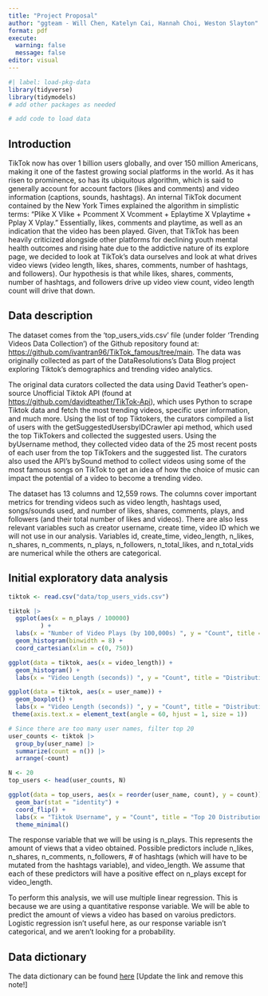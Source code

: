 ```yaml
---
title: "Project Proposal"
author: "ggteam - Will Chen, Katelyn Cai, Hannah Choi, Weston Slayton"
format: pdf
execute: 
  warning: false
  message: false
editor: visual
---
```


```r
#| label: load-pkg-data
library(tidyverse)
library(tidymodels)
# add other packages as needed

# add code to load data

```

## Introduction

TikTok now has over 1 billion users globally, and over 150 million Americans, making it one of the fastest growing social platforms in the world. As it has risen to prominence, so has its ubiquitous algorithm, which is said to generally account for account factors (likes and comments) and video information (captions, sounds, hashtags). An internal TikTok document contained by the New York Times explained the algorithm in simplistic terms: "Plike X Vlike + Pcomment X Vcomment + Eplaytime X Vplaytime + Pplay X Vplay." Essentially, likes, comments and playtime, as well as an indication that the video has been played. Given, that TikTok has been heavily criticized alongside other platforms for declining youth mental health outcomes and rising hate due to the addictive nature of its explore page, we decided to look at TikTok's data ourselves and look at what drives video views (video length, likes, shares, comments, number of hashtags, and followers). Our hypothesis is that while likes, shares, comments, number of hashtags, and followers drive up video view count, video length count will drive that down.

## Data description

The dataset comes from the 'top_users_vids.csv' file (under folder 'Trending Videos Data Collection') of the Github repository found at: <https://github.com/ivantran96/TikTok_famous/tree/main>. The data was originally collected as part of the DataResolutions's Data Blog project exploring Tiktok's demographics and trending video analytics. 

The original data curators collected the data using David Teather's open-source Unofficial Tiktok API (found at <https://github.com/davidteather/TikTok-Api>), which uses Python to scrape Tiktok data and fetch the most trending videos, specific user information, and much more. Using the list of top Tiktokers, the curators compiled a list of users with the getSuggestedUsersbyIDCrawler api method, which used the top TikTokers and collected the suggested users. Using the byUsername method, they collected video data of the 25 most recent posts of each user from the top TikTokers and the suggested list. The curators also used the API's bySound method to collect videos using some of the most famous songs on TikTok to get an idea of how the choice of music can impact the potential of a video to become a trending video.

The dataset has 13 columns and 12,559 rows. The columns cover important metrics for trending videos such as video length, hashtags used, songs/sounds used, and number of likes, shares, comments, plays, and followers (and their total number of likes and videos). There are also less relevant variables such as creator username, create time, video ID which we will not use in our analysis. Variables id, create_time, video_length, n_likes, n_shares, n_comments, n_plays, n_followers, n_total_likes, and n_total_vids are numerical while the others are categorical.

\pagebreak

## Initial exploratory data analysis

```r
tiktok <- read.csv("data/top_users_vids.csv")
```

```r
tiktok |>
  ggplot(aes(x = n_plays / 100000)
         ) + 
  labs(x = "Number of Video Plays (by 100,000s) ", y = "Count", title = "Distribution of Number of Video Plays") +
  geom_histogram(binwidth = 8) +
  coord_cartesian(xlim = c(0, 750))
```

```r
ggplot(data = tiktok, aes(x = video_length)) +
  geom_histogram() + 
  labs(x = "Video Length (seconds)) ", y = "Count", title = "Distribution of Video Length") 
```

```r
ggplot(data = tiktok, aes(x = user_name)) +
  geom_boxplot() + 
  labs(x = "Video Length (seconds)) ", y = "Count", title = "Distribution of Video Length") +
 theme(axis.text.x = element_text(angle = 60, hjust = 1, size = 1))
```

```r
# Since there are too many user names, filter top 20
user_counts <- tiktok |>
  group_by(user_name) |>
  summarize(count = n()) |>
  arrange(-count)

N <- 20
top_users <- head(user_counts, N)

ggplot(data = top_users, aes(x = reorder(user_name, count), y = count)) +
  geom_bar(stat = "identity") +
  coord_flip() +  
  labs(x = "Tiktok Username", y = "Count", title = "Top 20 Distribution of Usernames") +
  theme_minimal() 
```

The response variable that we will be using is n_plays. This represents the amount of views that a video obtained. Possible predictors include n_likes, n_shares, n_comments, n_followers, \# of hashtags (which will have to be mutated from the hashtags variable), and video_length. We assume that each of these predictors will have a positive effect on n_plays except for video_length.

To perform this analysis, we will use multiple linear regression. This is because we are using a quantitative response variable. We will be able to predict the amount of views a video has based on varoius predictors. Logistic regression isn't useful here, as our response variable isn't categorical, and we aren't looking for a probability.

## Data dictionary

The data dictionary can be found [here](ADD%20LINK!!!) \[Update the link and remove this note!\]

